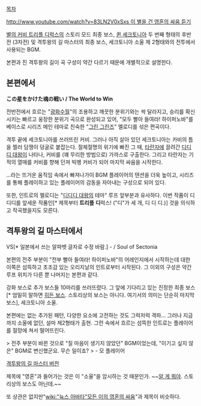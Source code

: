 [[목차]]

[[http://www.youtube.com/watch?v=83LN2V0xSxs 이 별을 건 영혼의 싸움 듣기]]

[[별의 커비 트리플 디럭스]]의 스토리 모드 최종 보스, [[퀸 세크토니아]] 두 번째 형태의 후반전 (3차전) 및 격투왕의 길 마스터의 최종 보스, 세크토니아 소울 제 2형태와의 전투에서 사용되는 BGM.

본편과 진 격투왕의 길이 곡 구성이 약간 다르기 때문에 개별적으로 설명한다.

== 본편에서 ==
'''この星をかけた魂の戦い / The World to Win'''

전반전에서 흐르는 "[[광화수월]]"의 조용하고 깨끗한 분위기와는 싹 달라지고, 승리를 확신시키는 빠르고 웅장한 분위기 곡으로 완성되고 있어, "모두 빨아 들여라! 하이퍼노바"를 베이스로 시리즈 메인 테마로 친숙한 "[[그린 그린즈]]" 멜로디를 섞은 편곡이다.

격투 끝에 세크토니아를 쓰러뜨린 커비. 그러나 아직 살아 있던 세크토니아는 카비의 틈을 찔러 담쟁이 덩굴로 붙잡는다. 
절체절명의 위기에 빠진 그 때, [[타란자]]에 끌려간 [[디디디 대왕]]이 나타나, 커비를 (꽤 무리한 방법으로) 가까스로 구출한다. 그리고 타란자는 기적의 열매를 커비를 향해 던져 빅뱅 커비가 되어 마지막 싸움을 시작한다.

...라는 뜨거운 움직임 속에서 빠져나가이 BGM 플레이어의 텐션을 더욱 높이고, 시리즈를 통해 플레이하고 있는 플레이어의 감동을 자아내는 구성으로 되어 있다.

또한, 인트로의 멜로디는 "[[디디디 대왕]]의 테마" 루프 앞부분과 유사하다. 이번 작품이 디디디를 앞세운 작품인[* 제목부터 '''트리플''' '''디'''럭스! ("디"가 세 개, 디 디 디.)] 것을 의식하고 작곡했을지도 모른다.


== 격투왕의 길 마스터에서 ==
VS[* 일본에서 쓰는 알파벳 글자로 수정 바람.] - / Soul of Sectonia

본편의 전주 부분이 "전부 빨아 들여라! 하이퍼노바"의 어레인지에서 시작하는데 대한 이쪽은 섬뜩하고 초조감 있는 오리지날의 인트로부터 시작된다. 그 이외의 구성은 약간 루프 위치가 다른 뿐 나머지는 본편과 같다.

강화 보스로 추가 보스들 10마리를 쓰러뜨렸다. 그 앞에 기다리고 있는 진정한 최종 보스[* 엄밀히 말하면 [[히든 보스]]. 스토리상의 보스는 아니다. 여기서의 의미는 단순히 마지막 보스], 세크토니아 소울.

본편에는 없는 추가된 패턴, 다양한 요소에 고전하는 것도 그럭저럭 격파... 그러나 지금까지 소울에 없던, 설마 제2형태가 출현. 그런 속에서 흐르는 섬뜩한 인트로는 플레이어를 절망에 쳐서 떨어뜨린다.

> 전주 부분이 바뀐 것으로 "질 마음이 생기지 않았던" BGM이었는데, "이기고 싶지 않은" BGM로 변신했군요. 무슨 일이죠?
> - 모 플레이어

[http://www.youtube.com/watch?v=F7fgqXGdnhw 격투왕의 길 마스터 버전]

제목에 "영혼"과 들어가는 것은 이 "소울"을 암시하는 것 때문인가. ~~[[알 게 뭐야]]. 스토리상의 보스도 아닌데.~~

또 상관은 없지만"[[wiki:"뉵스 아바타"모든 이의 영혼의 싸움]]"과 제목이 비슷하다.
